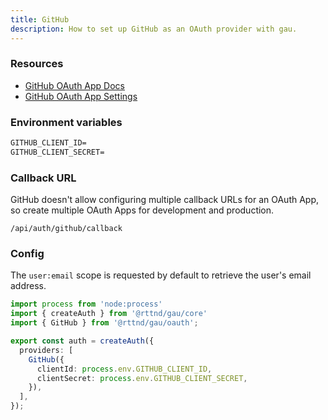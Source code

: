 ```yaml
---
title: GitHub
description: How to set up GitHub as an OAuth provider with gau.
---
```


### Resources

- [GitHub OAuth App Docs](https://docs.github.com/en/apps/oauth-apps/building-oauth-apps/creating-an-oauth-app)
- [GitHub OAuth App Settings](https://github.com/settings/developers)

### Environment variables

```txt title=".env"
GITHUB_CLIENT_ID=
GITHUB_CLIENT_SECRET=
```

### Callback URL

GitHub doesn't allow configuring multiple callback URLs for an OAuth App, so create multiple OAuth Apps for development and production.

```
/api/auth/github/callback
```

### Config

The `user:email` scope is requested by default to retrieve the user's email address.

```ts title="auth.ts"
import process from 'node:process'
import { createAuth } from '@rttnd/gau/core'
import { GitHub } from '@rttnd/gau/oauth';

export const auth = createAuth({
  providers: [
    GitHub({
      clientId: process.env.GITHUB_CLIENT_ID,
      clientSecret: process.env.GITHUB_CLIENT_SECRET,
    }),
  ],
});
```
